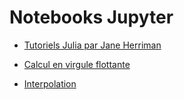 # Notebooks Jupyter

- [Tutoriels Julia par Jane Herriman](https://github.com/xorJane/Introduction_to_Julia_tutorials)

- [Calcul en virgule flottante](https://github.com/jfbarthelemy/Cours_ENPC_pratique_calcul_scientifique/tree/main/notebooks/1_virgule_flottante.ipynb)

- [Interpolation](https://github.com/jfbarthelemy/Cours_ENPC_pratique_calcul_scientifique/tree/main/notebooks/2_interpolation.ipynb)
